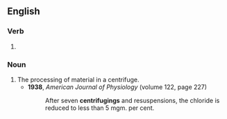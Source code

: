 ==English==

===Verb===
{{head|en|verb form}}

# {{present participle of|en|centrifuge|nocat=1}}

===Noun===
{{en-noun|~}}

# The processing of material in a centrifuge.
#* '''1938''', ''American Journal of Physiology'' (volume 122, page 227)
#*: After seven '''centrifugings''' and resuspensions, the chloride is reduced to less than 5 mgm. per cent.